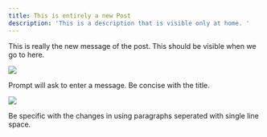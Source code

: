 ```yaml
---
title: This is entirely a new Post
description: 'This is a description that is visible only at home. '
---
```


This is really the new message of the post. This should be visible when we go to here.

<Image src="https://assets.tina.io/4bfc19b1-f171-4b6d-9596-3c22a8198535/blog-post-3.jpg" />

Prompt will ask to enter a message. Be concise with the title. 

![](/images/blog-post-1.jpg)

Be specific with the changes in using paragraphs seperated with single line space.
